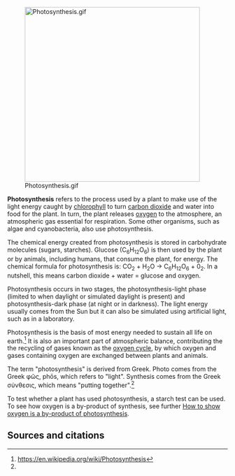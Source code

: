 [[File:Photosynthesis.gif|center|400px]]

'''Photosynthesis''' refers to the process used by a plant to make use of the light energy caught by [[chlorophyll]] to turn [[carbon dioxide]] and water into food for the plant. In turn, the plant releases [[oxygen]] to the atmosphere, an atmospheric gas essential for respiration. Some other organisms, such as algae and cyanobacteria, also use photosynthesis.

The chemical energy created from photosynthesis is stored in carbohydrate molecules (sugars, starches). Glucose (C<sub>6</sub>H<sub>12</sub>O<sub>6</sub>) is then used by the plant or by animals, including humans, that consume the plant, for energy. The chemical formula for photosynthesis is: CO<sub>2</sub>   +  H<sub>2</sub>O  ->   C<sub>6</sub>H<sub>12</sub>O<sub>6</sub>  +  0<sub>2</sub>. In a nutshell, this means carbon dioxide + water = glucose and oxygen.

Photosynthesis occurs in two stages, the photosynthesis-light phase (limited to when daylight or simulated daylight is present) and photosynthesis-dark phase (at night or in darkness). The light energy usually comes from the Sun but it can also be simulated using artificial light, such as in a laboratory.

Photosynthesis is the basis of most energy needed to sustain all life on earth.<ref name="wp">https://en.wikipedia.org/wiki/Photosynthesis</ref> It is also an important part of atmospheric balance, contributing the the recycling of gases known as the [[oxygen cycle]], by which oxygen and gases containing oxygen are exchanged between plants and animals.

The term "photosynthesis" is derived from Greek. Photo comes from the Greek φῶς, phōs, which refers to "light". Synthesis comes from the Greek σύνθεσις, which means "putting together".<ref name="wp" /> 

To test whether a plant has used photosynthesis, a starch test can be used. To see how oxygen is a by-product of synthesis, see further [https://www.wikihow.com/Show-Oxygen-Is-a-By-Product-of-Photosynthesis How to show oxygen is a by-product of photosynthesis].

== Sources and citations ==
{{reflist}}

{{stub}}